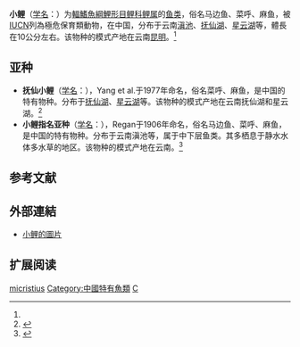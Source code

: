{{Speciesbox
| status = PE| status_system = IUCN3.1
| status_ref = <ref name=iucn_status>{{cite iucn | author = Chen, X.-Y. | author2 = Yang, J. | last-author-amp = yes | title = ''Cyprinus micristius'' | volume = 2008 | page = e.T6178A12541801 | date = 2008 | doi = 10.2305/IUCN.UK.2008.RLTS.T6178A12541801.en }}</ref>
| genus = Cyprinus
| species = micristius
| authority = {{tsl|en|C. Tate Regan|Regan}}, 1906.<ref>{{FishBase|Cyprinus|micristius}}</ref><ref name='id6288'>{{cite web| url =http://www.bioinfo.cn/db05/BjdwSpecies.php?action=view&id=6288| title =小鲤| work =中国动物物种编目数据库| publisher =中国科学院微生物研究所| author =中国科学院动物研究所| accessdate =2009-04-11| deadurl =yes| archiveurl =https://web.archive.org/web/20160305043102/http://www.bioinfo.cn/db05/BjdwSpecies.php?action=view&id=6288| archivedate =2016-03-05}}</ref>
| synonyms = 
''Mesocyprinus micristius'' <small>(Regan, 1906)</small>
}}
'''小鲤'''（[[学名|学名]]：{{lang|la|''Cyprinus micristius''}}）为[[輻鰭魚綱|輻鰭魚綱]][[鯉形目|鯉形目]][[鲤科|鲤科]][[鲤属|鲤属]]的[[鱼类|鱼类]]，俗名马边鱼、菜呼、麻鱼，被[[IUCN|IUCN]]列為極危保育類動物，在中国，分布于云南[[滇池|滇池]]、[[抚仙湖|抚仙湖]]、[[星云湖|星云湖]]等，體長在10公分左右。该物种的模式产地在云南[[昆明|昆明]]。<ref name='id6288'/>

==亚种==
*'''抚仙小鲤'''（[[学名|学名]]：{{lang|la|''Cyprinus micristius fuxianensis''}}），Yang et al.于1977年命名，俗名菜呼、麻鱼，是中国的特有物种。分布于[[抚仙湖|抚仙湖]]、[[星云湖|星云湖]]等。该物种的模式产地在云南抚仙湖和星云湖。<ref name='id6289'>{{cite web| url =http://www.bioinfo.cn/db05/BjdwSpecies.php?action=view&id=6289| title =抚仙小鲤| work =中国动物物种编目数据库| publisher =中国科学院微生物研究所| author =中国科学院动物研究所| accessdate =2009-04-11| deadurl =yes| archiveurl =https://web.archive.org/web/20160305040317/http://www.bioinfo.cn/db05/BjdwSpecies.php?action=view&id=6289| archivedate =2016-03-05}}</ref>
*'''小鲤指名亚种'''（[[学名|学名]]：{{lang|la|''Cyprinus micristius micristius''}}），Regan于1906年命名，俗名马边鱼、菜呼、麻鱼，是中国的特有物种。分布于云南滇池等，属于中下层鱼类。其多栖息于静水水体多水草的地区。该物种的模式产地在云南。<ref name='id6290'>{{cite web| url =http://www.bioinfo.cn/db05/BjdwSpecies.php?action=view&id=6290| title =小鲤指名亚种| work =中国动物物种编目数据库| publisher =中国科学院微生物研究所| author =中国科学院动物研究所| accessdate =2009-04-11| deadurl =yes| archiveurl =https://web.archive.org/web/20160305032906/http://www.bioinfo.cn/db05/BjdwSpecies.php?action=view&id=6290| archivedate =2016-03-05}}</ref>

==参考文献==
{{reflist}}
==外部連結==
* [http://www.fishbase.org/Photos/ThumbnailsSummary.php?ID=9781 小鲤的圖片] {{Wayback|url=http://www.fishbase.org/Photos/ThumbnailsSummary.php?ID=9781 |date=20131031073847 }}

== 扩展阅读 ==
{{refbegin}}
{{wikispecies-inline|Cyprinus micristius|小鲤}}
{{refend}}
{{Taxonbar|from=Q303327}}

[[Category:鲤属|micristius]]
[[Category:中國特有魚類|Category:中國特有魚類]]
[[Category:1906年描述的魚類|C]]